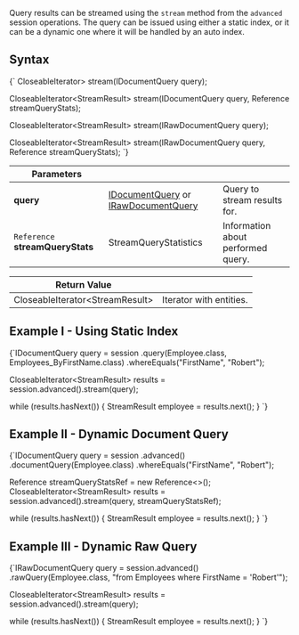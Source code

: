 
Query results can be streamed using the `stream` method from the `advanced` session operations. The query can be issued using either a static index, or it can be a dynamic one where it will be handled by an auto index.

## Syntax

<TabItem value="stream_1" label="stream_1">
<CodeBlock language="java">
{`<T> CloseableIterator<StreamResult<T>> stream(IDocumentQuery<T> query);

<T> CloseableIterator<StreamResult<T>> stream(IDocumentQuery<T> query, Reference<StreamQueryStatistics> streamQueryStats);

<T> CloseableIterator<StreamResult<T>> stream(IRawDocumentQuery<T> query);

<T> CloseableIterator<StreamResult<T>> stream(IRawDocumentQuery<T> query, Reference<StreamQueryStatistics> streamQueryStats);
`}
</CodeBlock>
</TabItem>

| Parameters | | |
| ------------- | ------------- | ----- |
| **query** | [IDocumentQuery](../../../client-api/session/querying/how-to-query.mdx#sessionadvanceddocumentquery) or [IRawDocumentQuery](../../../client-api/session/querying/how-to-query.mdx#sessionadvancedrawquery) | Query to stream results for. |
| `Reference` **streamQueryStats** | StreamQueryStatistics | Information about performed query. |

| Return Value | |
| ------------- | ----- |
| CloseableIterator&lt;StreamResult&gt; | Iterator with entities. |

## Example I - Using Static Index

<TabItem value="stream_2" label="stream_2">
<CodeBlock language="java">
{`IDocumentQuery<Employee> query = session
    .query(Employee.class, Employees_ByFirstName.class)
    .whereEquals("FirstName", "Robert");

CloseableIterator<StreamResult<Employee>> results = session.advanced().stream(query);

while (results.hasNext()) \{
    StreamResult<Employee> employee = results.next();
\}
`}
</CodeBlock>
</TabItem>

## Example II - Dynamic Document Query

<TabItem value="stream_3" label="stream_3">
<CodeBlock language="java">
{`IDocumentQuery<Employee> query = session
    .advanced()
    .documentQuery(Employee.class)
    .whereEquals("FirstName", "Robert");

Reference<StreamQueryStatistics> streamQueryStatsRef = new Reference<>();
CloseableIterator<StreamResult<Employee>> results = session.advanced().stream(query, streamQueryStatsRef);

while (results.hasNext()) \{
    StreamResult<Employee> employee = results.next();
\}
`}
</CodeBlock>
</TabItem>

## Example III - Dynamic Raw Query

<TabItem value="stream_4" label="stream_4">
<CodeBlock language="java">
{`IRawDocumentQuery<Employee> query = session.advanced()
    .rawQuery(Employee.class, "from Employees where FirstName = 'Robert'");

CloseableIterator<StreamResult<Employee>> results = session.advanced().stream(query);

while (results.hasNext()) \{
    StreamResult<Employee> employee = results.next();
\}
`}
</CodeBlock>
</TabItem>


